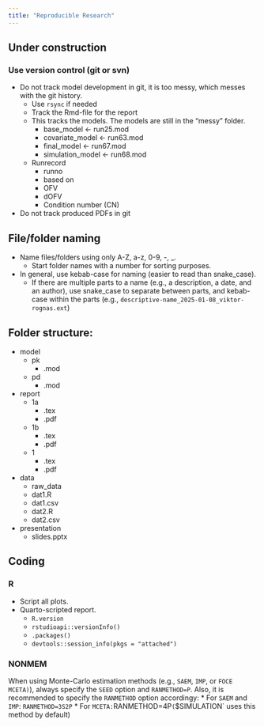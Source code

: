 ```yaml
---
title: "Reproducible Research"
---
```


:::{.callout-caution}
# Under construction
:::

### Use version control (git or svn)

* Do not track model development in git, it is too messy, which messes with the git history.
  * Use `rsync` if needed
  * Track the Rmd-file for the report
  * This tracks the models. The models are still in the "messy" folder.
    * base_model <- run25.mod
    * covariate_model <- run63.mod
    * final_model <- run67.mod
    * simulation_model <- run68.mod
  * Runrecord
    * runno
    * based on
    * OFV
    * dOFV
    * Condition number (CN)
* Do not track produced PDFs in git

## File/folder naming

* Name files/folders using only A-Z, a-z, 0-9, -, _.
  * Start folder names with a number for sorting purposes.
* In general, use kebab-case for naming (easier to read than snake_case).
  * If there are multiple parts to a name (e.g., a description, a date, and an author), use snake_case to separate between parts, and kebab-case within the parts (e.g., `descriptive-name_2025-01-08_viktor-rognas.ext`)

## Folder structure:

* model
  * pk
    * .mod
  * pd
    * .mod
* report
  * 1a
    * .tex
    * .pdf
  * 1b
    * .tex
    * .pdf
  * 1
    * .tex
    * .pdf
* data
  * raw_data
  * dat1.R
  * dat1.csv
  * dat2.R
  * dat2.csv
* presentation
  * slides.pptx

## Coding

### R

* Script all plots.
* Quarto-scripted report.
  * `R.version`
  * `rstudioapi::versionInfo()`
  * `.packages()`
  * `devtools::session_info(pkgs = "attached")`

### NONMEM

When using Monte-Carlo estimation methods (e.g., `SAEM`, `IMP`, or `FOCE MCETA)`), always specify the `SEED` option and `RANMETHOD=P`.
Also, it is recommended to specify the `RANMETHOD` option accordingy:
* For `SAEM` and `IMP`: `RANMETHOD=3S2P`
* For `MCETA: `RANMETHOD=4P` (`$SIMULATION` uses this method by default)
